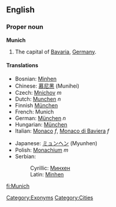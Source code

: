 ==English==
{{wikipedia}}
===Proper noun===
'''Munich'''

#The capital of [[Bavaria]], [[Germany]].

====Translations====
{{top}}
*Bosnian: [[Minhen]] {{m}}
*Chinese: [[慕尼黑]] (Munihei)
*Czech: [[Mnichov]] ''m''
*Dutch: [[Munchen]] ''n''
*Finnish [[München]]
*French: Munich
*German: [[München#German|München]] ''n''
*Hungarian: [[München#Hungarian|München]]
*Italian: [[Monaco#Italian|Monaco]] ''f'', [[Monaco di Baviera]] ''f''
{{mid}}
*Japanese: [[ミュンヘン]] (Myunhen)
*Polish: [[Monachium]] ''m''
*Serbian:
*:Cyrillic: [[Минхен]] {{m}}
*:Latin: [[Minhen]] {{m}}
{{bottom}}

[[Category:Exonyms]]
[[Category:Cities]]

[[fi:Munich]]